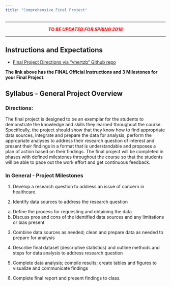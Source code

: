 ```yaml
---
title: "Comprehensive Final Project"
---
```


***
<center>
<div style="color:red">
_**TO BE UPDATED FOR SPRING 2018**_
</div>
</center>
***

## Instructions and Expectations

* [Final Project Directions via "vhertzb" Github repo](http://htmlpreview.github.com/?https://raw.githubusercontent.com/vhertzb/Project-Milestone-1/master/Final_Project.html)

**The link above has the FINAL Official Instructions and 3 Milestones for your Final Project.**

## Syllabus - General Project Overview

### Directions: 

The final project is designed to be an exemplar for the students to demonstrate the knowledge and skills they learned throughout the course. Specifically, the project should show that they know how to find appropriate data sources, integrate and prepare the data for analysis, perform the appropriate analyses to address their research question of interest and present their findings in a format that is understandable and proposes a plan of action based on their findings. The final project will be completed in phases with defined milestones throughout the course so that the students will be able to pace out the work effort and get continuous feedback.

### In General - Project Milestones

1.	Develop a research question to address an issue of concern in healthcare.

2.	Identify data sources to address the research question

a.	Define the process for requesting and obtaining the data
b.	Discuss pros and cons of the identified data sources and any limitations or bias present

3.	Combine data sources as needed; clean and prepare data as needed to prepare for analysis

4.	Describe final dataset (descriptive statistics) and outline methods and steps for data analysis to address research question

5.	Complete data analysis; compile results; create tables and figures to visualize and communicate findings

6.	Complete final report and present findings to class.

